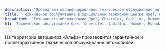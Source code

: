 ```yaml
---
description: 'Предлагаем квалифицированное техническое обслуживание автомобилей. Вы можете подать заявку на гарантийное и послегарантийное ТО, ремонт и обслуживание Шевроле и Опель через сайт или по телефону. Узнайте актуальные цены на техническое обслуживание на сайте.'
title: 'Техническое обслуживание в официальном сервисном центре Opel, Chevrolet, Cadillac, Hummer, Hyundai, Kia, Nissan, Chevrolet Niva в Самаре'
breadcrumb: 'Техническое обслуживание Opel, Chevrolet, Cadillac, Hummer, Hyundai, Kia, Nissan, Chevrolet Niva'
h1: 'Техническое обслуживание Opel, Chevrolet, Cadillac, Hummer, Hyundai, Kia, Nissan, Chevrolet Niva'
---
```


<p>
	 На территории автоцентра «Альфа» производится гарантийное и послегарантийное техническое обслуживание автомобилей:
</p>
<RemontModels type="images" />